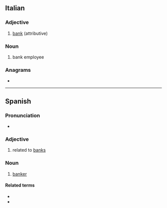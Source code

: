 {{also|bancário}}
==Italian==

===Adjective===
{{it-adj|bancar|io|ia|i|ie}}

# [[bank]] (attributive)

===Noun===
{{it-noun|m|f=bancaria}}

# bank employee

===Anagrams===
* {{l|it|carbonai}}

----

==Spanish==

===Pronunciation===
* {{es-IPA}}

===Adjective===
{{es-adj|f=bancaria}}

# related to [[bank]]s {{gloss|financial institution}}

===Noun===
{{es-noun|m|f=bancaria}}

# [[banker]]

====Related terms====
* {{l|es|banco}}
* {{l|es|banquero}}